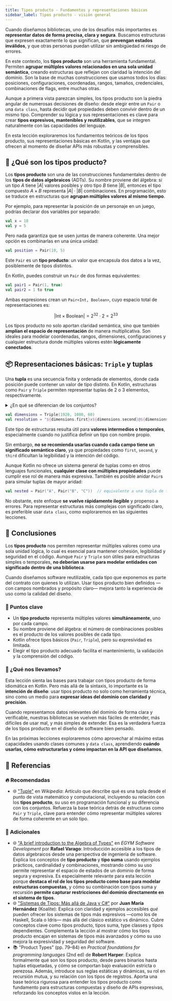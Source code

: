 ```yaml
---
title: Tipos producto - Fundamentos y representaciones básicas
sidebar_label: Tipos producto - visión general
---
```


<ReadingTime multiplier={1.8}/>

Cuando diseñamos bibliotecas, uno de los desafíos más importantes es **representar datos de forma precisa, clara y segura**. Buscamos estructuras que expresen exactamente lo que significan, que **prevengan estados inválidos**, y que otras personas puedan utilizar sin ambigüedad ni riesgo de errores.

En este contexto, los **tipos producto** son una herramienta fundamental. Permiten **agrupar múltiples valores relacionados en una sola unidad semántica**, creando estructuras que reflejan con claridad la intención del dominio. Son la base de muchas construcciones que usamos todos los días: posiciones, configuraciones, coordenadas, rangos, tamaños, credenciales, combinaciones de flags, entre muchas otras.

Aunque a primera vista parezcan simples, los tipos producto son la piedra angular de numerosas decisiones de diseño: desde elegir entre un `Pair` o una `data class`, hasta decidir qué propiedades deben convivir dentro de un mismo tipo. Comprender su lógica y sus representaciones es clave para crear **tipos expresivos, mantenibles y reutilizables**, que se integren naturalmente con las capacidades del lenguaje.

En esta lección exploraremos los fundamentos teóricos de los tipos producto, sus representaciones básicas en Kotlin, y las ventajas que ofrecen al momento de diseñar APIs más robustas y comprensibles.

## 🧱 ¿Qué son los tipos producto?

Los **tipos producto** son una de las construcciones fundamentales dentro de los **tipos de datos algebraicos** (ADTs). Su nombre proviene del álgebra: si un tipo $A$ tiene $|A|$ valores posibles y otro tipo $B$ tiene $|B|$, entonces el tipo compuesto $A \times B$ representa $|A| \cdot |B|$ combinaciones. En programación, esto se traduce en estructuras que **agrupan múltiples valores al mismo tiempo**.

Por ejemplo, para representar la posición de un personaje en un juego, podrías declarar dos variables por separado:

```kotlin showLineNumbers title="Posición separada"
val x = 10
val y = 5
```

Pero nada garantiza que se usen juntas de manera coherente. Una mejor opción es combinarlas en una única unidad:

```kotlin showLineNumbers title="Posición combinada"
val position = Pair(10, 5)
```

Este `Pair` es un **tipo producto**: un valor que encapsula dos datos a la vez, posiblemente de tipos distintos.

En Kotlin, puedes construir un `Pair` de dos formas equivalentes:

```kotlin showLineNumbers title="Construcción de un Pair"
val pair1 = Pair(1, true)
val pair2 = 1 to true
```

Ambas expresiones crean un `Pair<Int, Boolean>`, cuyo espacio total de representaciones es:

$$
|\text{Int} \times \text{Boolean}| = 2^{32} \cdot 2 = 2^{33}
$$

Los tipos producto no solo aportan claridad semántica, sino que también **amplían el espacio de representación** de manera multiplicativa. Son ideales para modelar coordenadas, rangos, dimensiones, configuraciones y cualquier estructura donde múltiples valores estén **lógicamente conectados**.

## 📦 Representaciones básicas: `Triple` y tuplas

Una **tupla** es una secuencia finita y ordenada de elementos, donde cada posición puede contener un valor de tipo distinto. En Kotlin, estructuras como `Pair` y `Triple` permiten representar tuplas de 2 o 3 elementos, respectivamente.

<details>
  <summary>¿En qué se diferencian de los conjuntos?</summary>

  A diferencia de los conjuntos, las tuplas tienen tres propiedades fundamentales:

  1. **Pueden contener elementos repetidos:**  
     La tupla $(1,\, 2,\, 2,\, 3)$ es diferente de $(1,\, 2,\, 3)$, mientras que los conjuntos $\{1,\, 2,\, 2,\, 3\}$ y $\{1,\, 2,\, 3\}$ se consideran equivalentes.
  2. **El orden importa:**  
     La tupla $(1,\, 2,\, 3)$ no es igual a $(3,\, 2,\, 1)$, pero los conjuntos $\{1,\, 2,\, 3\}$ y $\{3,\, 2,\, 1\}$ sí lo son.
  3. **Tienen longitud fija:**  
     Una tupla siempre contiene un número definido de elementos, mientras que los conjuntos pueden crecer indefinidamente.
</details>

```kotlin showLineNumbers title="Ejemplo de Triple"
val dimensions = Triple(1920, 1080, 60)
val resolution = "${dimensions.first}x${dimensions.second}@${dimensions.third}Hz"
```

Este tipo de estructuras resulta útil para **valores intermedios o temporales**, especialmente cuando no justifica definir un tipo con nombre propio.

Sin embargo, **no se recomienda usarlas cuando cada campo tiene un significado semántico claro**, ya que propiedades como `first`, `second`, y `third` dificultan la legibilidad y la intención del código.

Aunque Kotlin no ofrece un sistema general de tuplas como en otros lenguajes funcionales, **cualquier clase con múltiples propiedades** puede cumplir ese rol de manera más expresiva. También es posible anidar `Pair`s para simular tuplas de mayor aridad:

```kotlin showLineNumbers title="Anidación de Pair"
val nested = Pair("A", Pair("B", "C"))  // equivalente a una tupla de tres elementos
```

No obstante, este enfoque **se vuelve rápidamente ilegible** y propenso a errores. Para representar estructuras más complejas con significado claro, es preferible usar `data class`, como exploraremos en las siguientes lecciones.

## 🎯 Conclusiones

Los **tipos producto** nos permiten representar múltiples valores como una sola unidad lógica, lo cual es esencial para mantener cohesión, legibilidad y seguridad en el código. Aunque `Pair` y `Triple` son útiles para estructuras simples o temporales, **no deberían usarse para modelar entidades con significado dentro de una biblioteca**.

Cuando diseñamos software reutilizable, cada tipo que exponemos es parte del contrato con quienes lo utilizan. Usar tipos producto bien definidos —con campos nombrados y propósito claro— mejora tanto la experiencia de uso como la calidad del diseño.

### 🔑 Puntos clave

- Un **tipo producto** representa múltiples valores **simultáneamente**, uno por cada campo.
- Su nombre proviene del álgebra: el número de combinaciones posibles es el producto de los valores posibles de cada tipo.
- Kotlin ofrece tipos básicos (`Pair`, `Triple`), pero su expresividad es limitada.
- Elegir el tipo producto adecuado facilita el mantenimiento, la validación y la comprensión del código.

### 🧰 ¿Qué nos llevamos?

Esta lección sienta las bases para trabajar con tipos producto de forma idiomática en Kotlin. Pero más allá de la sintaxis, lo importante es la **intención de diseño**: usar tipos producto no solo como herramienta técnica, sino como un medio para **expresar ideas del dominio con claridad y precisión**.

Cuando representamos datos relevantes del dominio de forma clara y verificable, nuestras bibliotecas se vuelven más fáciles de entender, más difíciles de usar mal, y más simples de extender. Esa es la verdadera fuerza de los tipos producto en el diseño de software bien pensado.

En las próximas lecciones exploraremos cómo aprovechar al máximo estas capacidades usando clases comunes y `data class`, aprendiendo **cuándo usarlas, cómo estructurarlas y cómo impactan en la API que diseñamos**.

<div className="language-card-container">
    <LanguageCards.PythonCard link="/docs/type-fundamentals/algebraic-data-types/product-types-overview/py"/>
</div>

<ExcludeFromReadingTime>

## 📖 Referencias

### 🔥 Recomendadas

- 🌐 ["Tuple"](https://en.wikipedia.org/w/index.php?title=Tuple&oldid=1281619645) en *Wikipedia*: Artículo que describe qué es una tupla desde el punto de vista matemático y computacional, incluyendo su relación con los **tipos producto**, su uso en programación funcional y su diferencia con los conjuntos. Refuerza la base teórica detrás de estructuras como `Pair` y `Triple`, clave para entender cómo representar múltiples valores de forma coherente en un solo tipo.

### 🔹 Adicionales

- 🌐 ["A brief introduction to the Algebra of Types"](https://code.egym.de/a-brief-introduction-to-the-algebra-of-types-df92f0820e5) en *EGYM Software Development* por **Rafael Varago**: Introducción accesible a los tipos de datos algebraicos desde una perspectiva de ingeniería de software. Explica los conceptos de **tipo producto** y **tipo suma** usando ejemplos prácticos, cardinalidad y combinaciones, mostrando cómo su uso permite representar el espacio de estados de un dominio de forma segura y expresiva. Es especialmente relevante para esta lección porque **destaca el rol de los tipos producto como base para modelar estructuras compuestas**, y cómo su combinación con tipos suma y recursión **permite capturar restricciones del dominio directamente en el sistema de tipos**.
- 🌐 ["Sistemas de Tipos: Más allá de Java y C#"](https://blog.koalite.com/2015/09/sistemas-de-tipos-mas-alla-de-java-y-c/) por **Juan María Hernández** (Koalite): Explica con claridad y ejemplos accesibles _qué_ pueden ofrecer los sistemas de tipos más expresivos —como los de Haskell, Scala o Idris— más allá del clásico estático vs dinámico. Cubre conceptos clave como tipos producto, tipos suma, type classes y tipos dependientes. Complementa la lección al mostrar cómo los tipos producto encajan en sistemas de tipos más avanzados y cómo su uso mejora la expresividad y seguridad del software.
- 📚 "Product Types" (pp. 79–84) en *Practical foundations for programming languages* (2nd ed) de **Robert Harper**: Explica formalmente qué son los tipos producto, desde pares binarios hasta tuplas etiquetadas, y cómo se comportan bajo evaluación estricta o perezosa. Además, introduce sus reglas estáticas y dinámicas, su rol en recursión mutua, y su relación con los tipos de registros. Aporta una base teórica rigurosa para entender los tipos producto como fundamento para estructuras compuestas y diseño de APIs expresivas, reforzando los conceptos vistos en la lección.

</ExcludeFromReadingTime>
